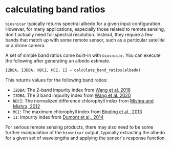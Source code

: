 # calculating band ratios

`biosnicar` typically returns spectral albedo for a given input configuration. However, for many applications, especially those related to remote sensing,
don't actually need full spectral resolution. Instead, they require a few bands that match up with some remote sensor, such as a particular satellite or a drone camera.

A set of simple band ratios come built-in with `biosnicar`. You can execute the following after generating an albedo estimate.

```py
I2DBA, I3DBA, NDCI, MCI, II = calculate_band_ratios(albedo)
```

This returns values for the following band ratios:

- `I2DBA`: The 2-band impurity index from [Wang et al. 2018](https://agupubs.onlinelibrary.wiley.com/doi/10.1029/2018GL080455)
- `I3DBA`: The 3 band impurity index from [Wang et al. 2020](https://tc.copernicus.org/articles/14/2687/2020/)
- `NDCI`: The normalized difference chlorophyll index from [Mishra and Mishra, 2012](https://www.sciencedirect.com/science/article/abs/pii/S0034425711003737?via%3Dihub)
- `MCI`: The maximum chlorophyll index from [Binding et al., 2013](https://www.sciencedirect.com/science/article/abs/pii/S0380133013000555?via%3Dihub)
- `II`: Impurity index from [Dumont et al., 2014](https://doi.org/10.1038/ngeo2180)


For serious remote sensing products, there may also need to be some further manipulation of the `biosnicar` output, typically extracting the albedo for a given set of wavelengths and applying the sensor's response function.
